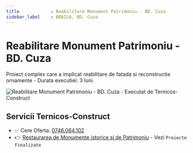 ```yaml
---
title            : Reabilitare Monument Patrimoniu - BD. Cuza 
sidebar_label    : BRAILA, BD. Cuza
---
```


# Reabilitare Monument Patrimoniu - BD. Cuza

Proiect complex care a implicat reabilitare de fatada si reconstructie ornamente - Durata executiei: 3 luni.

![Reabilitare Monument Patrimoniu - BD. Cuza  - Executat de Ternicos-Construct](https://user-images.githubusercontent.com/50270662/267097488-cd860b79-967a-4782-b08c-ee57b455d234.png)

## Servicii Ternicos-Construct

- ✅ Cere Oferta: [0746.064.102](tel:0746064102)
- 👉 [Restaurarea de Monumente istorice si de Patrimoniu](https://ternicos-construct.ro/) - Vezi `Proiecte Finalizate`
